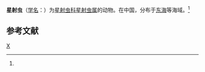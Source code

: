 {{Automatic taxobox
| taxon = Astrolophus
| authority = 
| name = 星射虫属
}}

'''星射虫'''（[[学名|学名]]：{{lang|la|''Astrolophus sp.''}}）为[[星射虫科|星射虫科]][[星射虫属|星射虫属]]的动物。在中国，分布于[[东海|东海]]等海域。<ref name='id8949'/>

== 参考文献 ==
{{reflist}}

{{放射虫小作品}}
{{Taxonbar}}
[[Category:星射虫属|X]]